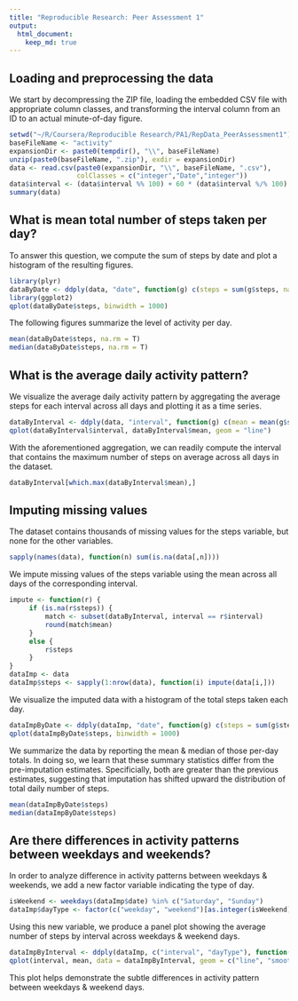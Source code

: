 ```yaml
---
title: "Reproducible Research: Peer Assessment 1"
output: 
  html_document:
    keep_md: true
---
```


## Loading and preprocessing the data

We start by decompressing the ZIP file, loading the embedded CSV file with appropriate column classes, and transforming the interval column from an ID to an actual minute-of-day figure.

```r
setwd("~/R/Coursera/Reproducible Research/PA1/RepData_PeerAssessment1")
baseFileName <- "activity"
expansionDir <- paste0(tempdir(), "\\", baseFileName)
unzip(paste0(baseFileName, ".zip"), exdir = expansionDir)
data <- read.csv(paste0(expansionDir, "\\", baseFileName, ".csv"), 
                 colClasses = c("integer","Date","integer"))
data$interval <- (data$interval %% 100) + 60 * (data$interval %/% 100)
summary(data)
```

## What is mean total number of steps taken per day?

To answer this question, we compute the sum of steps by date and plot a histogram of the resulting figures.

```r
library(plyr)
dataByDate <- ddply(data, "date", function(g) c(steps = sum(g$steps, na.rm = T)))
library(ggplot2)
qplot(dataByDate$steps, binwidth = 1000)
```

The following figures summarize the level of activity per day.

```r
mean(dataByDate$steps, na.rm = T)
median(dataByDate$steps, na.rm = T)
```

## What is the average daily activity pattern?

We visualize the average daily activity pattern by aggregating the average steps for each interval across all days and plotting it as a time series.

```r
dataByInterval <- ddply(data, "interval", function(g) c(mean = mean(g$steps, na.rm = T)))
qplot(dataByInterval$interval, dataByInterval$mean, geom = "line")
```

With the aforementioned aggregation, we can readily compute the interval that contains the maximum number of steps on average across all days in the dataset.

```r
dataByInterval[which.max(dataByInterval$mean),]
```

## Imputing missing values

The dataset contains thousands of missing values for the steps variable, but none for the other variables.

```r
sapply(names(data), function(n) sum(is.na(data[,n])))
```

We impute missing values of the steps variable using the mean across all days of the corresponding interval.

```r
impute <- function(r) {
     if (is.na(r$steps)) {
         match <- subset(dataByInterval, interval == r$interval)
         round(match$mean)
     }
     else {
         r$steps
     }
}
dataImp <- data
dataImp$steps <- sapply(1:nrow(data), function(i) impute(data[i,]))
```

We visualize the imputed data with a histogram of the total steps taken each day.  

```r
dataImpByDate <- ddply(dataImp, "date", function(g) c(steps = sum(g$steps)))
qplot(dataImpByDate$steps, binwidth = 1000)
```

We summarize the data by reporting the mean & median of those per-day totals.  In doing so, we learn that these summary statistics differ from the pre-imputation estimates.  Specificially, both are greater than the previous estimates, suggesting that imputation has shifted upward the distribution of total daily number of steps.

```r
mean(dataImpByDate$steps)
median(dataImpByDate$steps)
```

## Are there differences in activity patterns between weekdays and weekends?

In order to analyze difference in activity patterns between weekdays & weekends, we add a new factor variable indicating the type of day.

```r
isWeekend <- weekdays(dataImp$date) %in% c("Saturday", "Sunday")
dataImp$dayType <- factor(c("weekday", "weekend")[as.integer(isWeekend) + 1])
```

Using this new variable, we produce a panel plot showing the average number of steps by interval across weekdays & weekend days.

```r
dataImpByInterval <- ddply(dataImp, c("interval", "dayType"), function(g) c(mean = mean(g$steps)))
qplot(interval, mean, data = dataImpByInterval, geom = c("line", "smooth"), facets = dayType ~ ., method = "loess")
```

This plot helps demonstrate the subtle differences in activity pattern between weekdays & weekend days.
